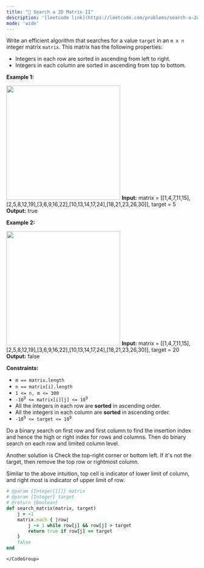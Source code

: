 ```yaml
---
title: "🧀 Search a 2D Matrix II"
description: '[leetcode link](https://leetcode.com/problems/search-a-2d-matrix-ii/description/)'
mode: 'wide'
---
```

<Tabs>
  <Tab title="Question" icon="circle-question" iconType="regular">
    <Card>
      <p>Write an efficient algorithm that searches for a value <code>target</code> in an <code>m x n</code> integer matrix <code>matrix</code>. This matrix has the following properties:</p>  <ul>  <li>Integers in each row are sorted in ascending from left to right.</li>  <li>Integers in each column are sorted in ascending from top to bottom.</li> </ul>   <p><strong class="example">Example 1:</strong></p> <img alt="" src="https://assets.leetcode.com/uploads/2020/11/24/searchgrid2.jpg" style="width: 300px; height: 300px;" />  <strong>Input:</strong> matrix = [[1,4,7,11,15],[2,5,8,12,19],[3,6,9,16,22],[10,13,14,17,24],[18,21,23,26,30]], target = 5 <br/> <strong>Output:</strong> true   <p><strong class="example">Example 2:</strong></p> <img alt="" src="https://assets.leetcode.com/uploads/2020/11/24/searchgrid.jpg" style="width: 300px; height: 300px;" />  <strong>Input:</strong> matrix = [[1,4,7,11,15],[2,5,8,12,19],[3,6,9,16,22],[10,13,14,17,24],[18,21,23,26,30]], target = 20 <br/> <strong>Output:</strong> false    <p><strong>Constraints:</strong></p>  <ul>  <li><code>m == matrix.length</code></li>  <li><code>n == matrix[i].length</code></li>  <li><code>1 &lt;= n, m &lt;= 300</code></li>  <li><code>-10<sup>9</sup> &lt;= matrix[i][j] &lt;= 10<sup>9</sup></code></li>  <li>All the integers in each row are <strong>sorted</strong> in ascending order.</li>  <li>All the integers in each column are <strong>sorted</strong> in ascending order.</li>  <li><code>-10<sup>9</sup> &lt;= target &lt;= 10<sup>9</sup></code></li> </ul> 
    </Card>
  </Tab>
  <Tab title="Solution" icon="lightbulb" iconType="regular" >
    <Card>
      Do a binary search on first row and first column to find the insertion index and hence the high or right index for rows and columns. Then do binary search on each row and limited column level.


Another solution is 
Check the top-right corner or bottom left. If it's not the target, then remove the top row or rightmost column.

Similar to the above intuition, top cell is indicator of lower limit of column, and right most is indicator of upper limit of row.
</Card>
  <Expandable title="code">
    <CodeGroup dropdown>
```ruby title="Search a 2D Matrix II" lines
# @param {Integer[][]} matrix
# @param {Integer} target
# @return {Boolean}
def search_matrix(matrix, target)
    j = -1
    matrix.each { |row|
        j -= 1 while row[j] && row[j] > target
        return true if row[j] == target
    }
    false
end

```
    </CodeGroup>
  </Expandable>
  </Tab>
</Tabs>